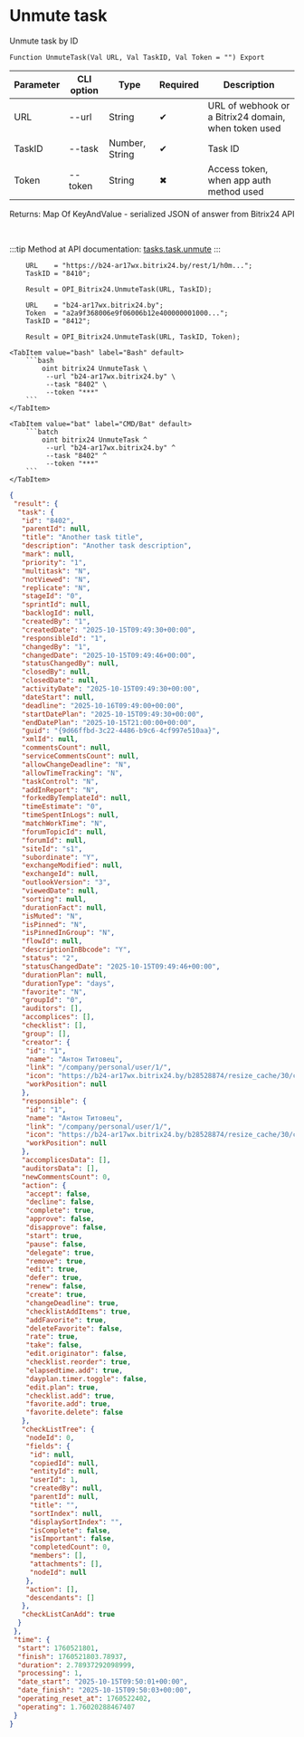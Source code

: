 ﻿---
sidebar_position: 22
description: Unmute task and other functions to work with Bitrix24 in the Open Integration Package, a free open-source integration library for 1C:Enterprise 8, OneScript and CLI
keywords: [1C, 1С, 1С:Enterprise, 1С:Enterprise 8.3, API, Integration, Services, Exchange, OneScript, CLI, Bitrix24]
---


# Unmute task
 Unmute task by ID



`Function UnmuteTask(Val URL, Val TaskID, Val Token = "") Export`

  | Parameter | CLI option | Type | Required | Description |
  |-|-|-|-|-|
  | URL | --url | String | &#x2714; | URL of webhook or a Bitrix24 domain, when token used |
  | TaskID | --task | Number, String | &#x2714; | Task ID |
  | Token | --token | String | &#x2716; | Access token, when app auth method used |

  
  Returns:  Map Of KeyAndValue - serialized JSON of answer from Bitrix24 API

<br/>

:::tip
Method at API documentation: [tasks.task.unmute](https://dev.1c-bitrix.ru/rest_help/tasks/task/tasks/mute_unmute.php)
:::
<br/>


```bsl title="1C:Enterprise/OneScript code example"
    URL    = "https://b24-ar17wx.bitrix24.by/rest/1/h0m...";
    TaskID = "8410";

    Result = OPI_Bitrix24.UnmuteTask(URL, TaskID);

    URL    = "b24-ar17wx.bitrix24.by";
    Token  = "a2a9f368006e9f06006b12e400000001000...";
    TaskID = "8412";

    Result = OPI_Bitrix24.UnmuteTask(URL, TaskID, Token);
```
 

 <Tabs>
  
    <TabItem value="bash" label="Bash" default>
        ```bash
            oint bitrix24 UnmuteTask \
             --url "b24-ar17wx.bitrix24.by" \
             --task "8402" \
             --token "***"
        ```
    </TabItem>
  
    <TabItem value="bat" label="CMD/Bat" default>
        ```batch
            oint bitrix24 UnmuteTask ^
             --url "b24-ar17wx.bitrix24.by" ^
             --task "8402" ^
             --token "***"
        ```
    </TabItem>
</Tabs>


```json title="Result"
{
 "result": {
  "task": {
   "id": "8402",
   "parentId": null,
   "title": "Another task title",
   "description": "Another task description",
   "mark": null,
   "priority": "1",
   "multitask": "N",
   "notViewed": "N",
   "replicate": "N",
   "stageId": "0",
   "sprintId": null,
   "backlogId": null,
   "createdBy": "1",
   "createdDate": "2025-10-15T09:49:30+00:00",
   "responsibleId": "1",
   "changedBy": "1",
   "changedDate": "2025-10-15T09:49:46+00:00",
   "statusChangedBy": null,
   "closedBy": null,
   "closedDate": null,
   "activityDate": "2025-10-15T09:49:30+00:00",
   "dateStart": null,
   "deadline": "2025-10-16T09:49:00+00:00",
   "startDatePlan": "2025-10-15T09:49:30+00:00",
   "endDatePlan": "2025-10-15T21:00:00+00:00",
   "guid": "{9d66ffbd-3c22-4486-b9c6-4cf997e510aa}",
   "xmlId": null,
   "commentsCount": null,
   "serviceCommentsCount": null,
   "allowChangeDeadline": "N",
   "allowTimeTracking": "N",
   "taskControl": "N",
   "addInReport": "N",
   "forkedByTemplateId": null,
   "timeEstimate": "0",
   "timeSpentInLogs": null,
   "matchWorkTime": "N",
   "forumTopicId": null,
   "forumId": null,
   "siteId": "s1",
   "subordinate": "Y",
   "exchangeModified": null,
   "exchangeId": null,
   "outlookVersion": "3",
   "viewedDate": null,
   "sorting": null,
   "durationFact": null,
   "isMuted": "N",
   "isPinned": "N",
   "isPinnedInGroup": "N",
   "flowId": null,
   "descriptionInBbcode": "Y",
   "status": "2",
   "statusChangedDate": "2025-10-15T09:49:46+00:00",
   "durationPlan": null,
   "durationType": "days",
   "favorite": "N",
   "groupId": "0",
   "auditors": [],
   "accomplices": [],
   "checklist": [],
   "group": [],
   "creator": {
    "id": "1",
    "name": "Антон Титовец",
    "link": "/company/personal/user/1/",
    "icon": "https://b24-ar17wx.bitrix24.by/b28528874/resize_cache/30/c0120a8d7c10d63c83e32398d1ec4d9e/main/d7e/d7e99cf556e4ab676463dae2c00ddfbb/a7e0af6899300e3c684caeca5c334d81.jpg",
    "workPosition": null
   },
   "responsible": {
    "id": "1",
    "name": "Антон Титовец",
    "link": "/company/personal/user/1/",
    "icon": "https://b24-ar17wx.bitrix24.by/b28528874/resize_cache/30/c0120a8d7c10d63c83e32398d1ec4d9e/main/d7e/d7e99cf556e4ab676463dae2c00ddfbb/a7e0af6899300e3c684caeca5c334d81.jpg",
    "workPosition": null
   },
   "accomplicesData": [],
   "auditorsData": [],
   "newCommentsCount": 0,
   "action": {
    "accept": false,
    "decline": false,
    "complete": true,
    "approve": false,
    "disapprove": false,
    "start": true,
    "pause": false,
    "delegate": true,
    "remove": true,
    "edit": true,
    "defer": true,
    "renew": false,
    "create": true,
    "changeDeadline": true,
    "checklistAddItems": true,
    "addFavorite": true,
    "deleteFavorite": false,
    "rate": true,
    "take": false,
    "edit.originator": false,
    "checklist.reorder": true,
    "elapsedtime.add": true,
    "dayplan.timer.toggle": false,
    "edit.plan": true,
    "checklist.add": true,
    "favorite.add": true,
    "favorite.delete": false
   },
   "checkListTree": {
    "nodeId": 0,
    "fields": {
     "id": null,
     "copiedId": null,
     "entityId": null,
     "userId": 1,
     "createdBy": null,
     "parentId": null,
     "title": "",
     "sortIndex": null,
     "displaySortIndex": "",
     "isComplete": false,
     "isImportant": false,
     "completedCount": 0,
     "members": [],
     "attachments": [],
     "nodeId": null
    },
    "action": [],
    "descendants": []
   },
   "checkListCanAdd": true
  }
 },
 "time": {
  "start": 1760521801,
  "finish": 1760521803.78937,
  "duration": 2.78937292098999,
  "processing": 1,
  "date_start": "2025-10-15T09:50:01+00:00",
  "date_finish": "2025-10-15T09:50:03+00:00",
  "operating_reset_at": 1760522402,
  "operating": 1.76020288467407
 }
}
```
